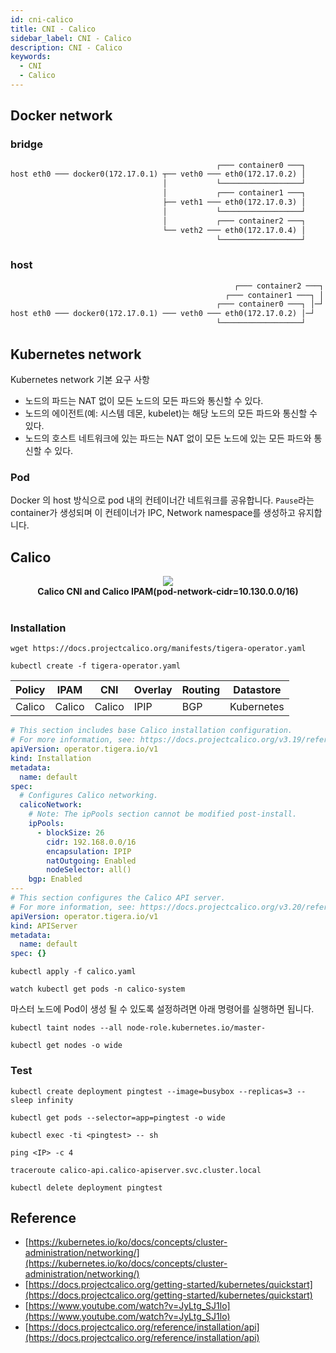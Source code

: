 ```yaml
---
id: cni-calico
title: CNI - Calico
sidebar_label: CNI - Calico
description: CNI - Calico
keywords:
  - CNI
  - Calico
---
```



## Docker network

### bridge

```txt
                                              ┌─── container0 ───┐
host eth0 ─── docker0(172.17.0.1) ┬── veth0 ─── eth0(172.17.0.2) │
                                  │           └──────────────────┘
                                  │           ┌─── container1 ───┐
                                  ├── veth1 ─── eth0(172.17.0.3) │
                                  │           └──────────────────┘
                                  │           ┌─── container2 ───┐
                                  └── veth2 ─── eth0(172.17.0.4) │
                                              └──────────────────┘
```

### host

```txt
                                                  ┌─── container2 ───┐
                                                ┌─── container1 ───┐ │
                                              ┌─── container0 ───┐ │─┘
host eth0 ─── docker0(172.17.0.1) ─── veth0 ─── eth0(172.17.0.2) │─┘
                                              └──────────────────┘
```

## Kubernetes network

Kubernetes network 기본 요구 사항

- 노드의 파드는 NAT 없이 모든 노드의 모든 파드와 통신할 수 있다.
- 노드의 에이전트(예: 시스템 데몬, kubelet)는 해당 노드의 모든 파드와 통신할 수 있다.
- 노드의 호스트 네트워크에 있는 파드는 NAT 없이 모든 노드에 있는 모든 파드와 통신할 수 있다.

### Pod

Docker 의 host 방식으로 pod 내의 컨테이너간 네트워크를 공유합니다. `Pause`라는 container가 생성되며 이 컨테이너가 IPC, Network namespace를 생성하고 유지합니다.

## Calico

<center>
  <img src={useBaseUrl('img/nn/mlops/mlops-calico-cni-with-calico-ipam.png')} />
</center>

<center>
  <strong>Calico CNI and Calico IPAM(pod-network-cidr=10.130.0.0/16)</strong>
</center>
<br />

### Installation

```shell
wget https://docs.projectcalico.org/manifests/tigera-operator.yaml
```

```shell
kubectl create -f tigera-operator.yaml
```

| Policy | IPAM   | CNI    | Overlay | Routing | Datastore  |
| ------ | ------ | ------ | ------- | ------- | ---------- |
| Calico | Calico | Calico | IPIP    | BGP     | Kubernetes |

```yaml title="calico.yaml" {13,14,17}
# This section includes base Calico installation configuration.
# For more information, see: https://docs.projectcalico.org/v3.19/reference/installation/api#operator.tigera.io/v1.Installation
apiVersion: operator.tigera.io/v1
kind: Installation
metadata:
  name: default
spec:
  # Configures Calico networking.
  calicoNetwork:
    # Note: The ipPools section cannot be modified post-install.
    ipPools:
      - blockSize: 26
        cidr: 192.168.0.0/16
        encapsulation: IPIP
        natOutgoing: Enabled
        nodeSelector: all()
    bgp: Enabled
---
# This section configures the Calico API server.
# For more information, see: https://docs.projectcalico.org/v3.20/reference/installation/api#operator.tigera.io/v1.APIServer
apiVersion: operator.tigera.io/v1
kind: APIServer
metadata:
  name: default
spec: {}
```

```shell
kubectl apply -f calico.yaml
```

```shell
watch kubectl get pods -n calico-system
```

마스터 노드에 Pod이 생성 될 수 있도록 설정하려면 아래 명령어를 실행하면 됩니다.

```shell
kubectl taint nodes --all node-role.kubernetes.io/master-
```

```shell
kubectl get nodes -o wide
```

### Test

```shell
kubectl create deployment pingtest --image=busybox --replicas=3 -- sleep infinity
```

```shell
kubectl get pods --selector=app=pingtest -o wide
```

```shell
kubectl exec -ti <pingtest> -- sh
```

```shell
ping <IP> -c 4
```

```shell
traceroute calico-api.calico-apiserver.svc.cluster.local
```

```shell
kubectl delete deployment pingtest
```

## Reference

- [https://kubernetes.io/ko/docs/concepts/cluster-administration/networking/](https://kubernetes.io/ko/docs/concepts/cluster-administration/networking/)
- [https://docs.projectcalico.org/getting-started/kubernetes/quickstart](https://docs.projectcalico.org/getting-started/kubernetes/quickstart)
- [https://www.youtube.com/watch?v=JyLtg_SJ1lo](https://www.youtube.com/watch?v=JyLtg_SJ1lo)
- [https://docs.projectcalico.org/reference/installation/api](https://docs.projectcalico.org/reference/installation/api)
